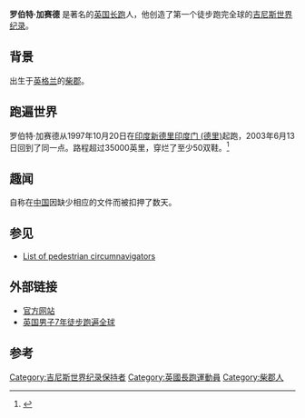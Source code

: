 {{expand language|1=en|page=Robert Garside|time=2019-03-19T16:59:35+00:00}}
{{Link style|time=2015-12-12T04:12:49+00:00}}
{{Infobox person
| name = 罗伯特·加赛德
| image = India Gate Monument Start.jpg
| imagesize = <!--Only for images narrower than 220 pixels.-->
| alt  = 罗伯特·加赛德在印度新德里的印度门起跑
| caption = 罗伯特·加赛德在[[印度|印度]][[新德里|新德里]]的[[印度门_(德里)|印度门 (德里)]]起跑
| fullname = 罗伯特·加赛德
| nationality = 英国
| birth_date = {{birth date and age|df=yes|1967|01|06}}
| birth_place = 英国
| website = {{URL|robertgarside.com}}
}}

'''罗伯特·加赛德''' 是著名的[[英国|英国]][[长跑|长跑]]人，他创造了第一个徒步跑完全球的[[吉尼斯世界纪录|吉尼斯世界纪录]]。

==背景==
出生于[[英格兰|英格兰]]的[[柴郡|柴郡]]。

==跑遍世界==
罗伯特·加赛德从1997年10月20日在[[印度|印度]][[新德里|新德里]][[印度门_(德里)|印度门 (德里)]]起跑，2003年6月13日回到了同一点。路程超过35000英里，穿烂了至少50双鞋。<ref name=Independent>{{cite news | title = Around the world in 50 pairs of trainers | last = Johnson | first = Andrew | work = The Independent | date = 14 June 2003 | url = http://news.bbc.co.uk/2/hi/uk_news/england/2841547.stm | accessdate = 29 September 2009 | location = London | archive-date = 2016-03-04 | archive-url = https://web.archive.org/web/20160304222520/http://news.bbc.co.uk/2/hi/uk_news/england/2841547.stm | dead-url = no }}</ref>

==趣闻==
自称在[[中國|中国]]因缺少相应的文件而被扣押了数天。

==参见==
* [[:en:List_of_pedestrian_circumnavigators|List of pedestrian circumnavigators]]

==外部链接==
* [http://www.robertgarside.com 官方网站]
* [http://www.china.com.cn/chinese/WISI/287353.htm 英国男子7年徒步跑遍全球] {{Wayback|url=http://www.china.com.cn/chinese/WISI/287353.htm |date=20160305084504 }}

==参考==
{{Reflist|30em}}
[[Category:吉尼斯世界纪录保持者|Category:吉尼斯世界纪录保持者]]
[[Category:英國長跑運動員|Category:英國長跑運動員]]
[[Category:柴郡人|Category:柴郡人]]